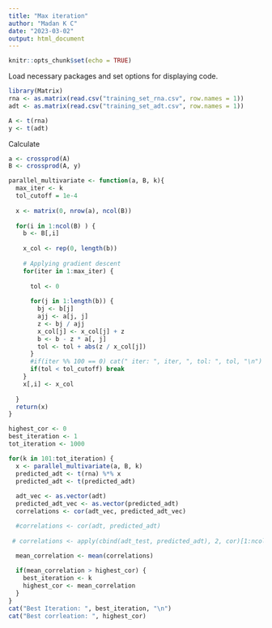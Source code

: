 ```yaml
---
title: "Max iteration"
author: "Madan K C"
date: "2023-03-02"
output: html_document
---
```


```r
knitr::opts_chunk$set(echo = TRUE)
```

Load necessary packages and set options for displaying code.
```r
library(Matrix)
rna <- as.matrix(read.csv("training_set_rna.csv", row.names = 1))
adt <- as.matrix(read.csv("training_set_adt.csv", row.names = 1))
```


```r
A <- t(rna)
y <- t(adt)
```

Calculate 
```r
a <- crossprod(A)
B <- crossprod(A, y)
```


```r

parallel_multivariate <- function(a, B, k){
  max_iter <- k
  tol_cutoff = 1e-4
  
  x <- matrix(0, nrow(a), ncol(B))
  
  for(i in 1:ncol(B) ) {
    b <- B[,i]
    
    x_col <- rep(0, length(b))
    
    # Applying gradient descent
    for(iter in 1:max_iter) {
      
      tol <- 0
      
      for(j in 1:length(b)) {
        bj <- b[j]
        ajj <- a[j, j]
        z <- bj / ajj
        x_col[j] <- x_col[j] + z
        b <- b - z * a[, j]
        tol <- tol + abs(z / x_col[j])
      }
      #if(iter %% 100 == 0) cat(" iter: ", iter, ", tol: ", tol, "\n") 
      if(tol < tol_cutoff) break
    }
    x[,i] <- x_col 
  
  }
  return(x)
}
```


```r
highest_cor <- 0
best_iteration <- 1
tot_iteration <- 1000

for(k in 101:tot_iteration) {
  x <- parallel_multivariate(a, B, k)
  predicted_adt <- t(rna) %*% x
  predicted_adt <- t(predicted_adt)
  
  adt_vec <- as.vector(adt)
  predicted_adt_vec <- as.vector(predicted_adt)
  correlations <- cor(adt_vec, predicted_adt_vec)

  #correlations <- cor(adt, predicted_adt)
  
 # correlations <- apply(cbind(adt_test, predicted_adt), 2, cor)[1:ncol(adt_test), (ncol(adt_test)+1):(ncol(adt_test)+ncol(predicted_adt))]
  
  mean_correlation <- mean(correlations)

  if(mean_correlation > highest_cor) {
    best_iteration <- k
    highest_cor <- mean_correlation
  }
}
cat("Best Iteration: ", best_iteration, "\n")
cat("Best corrleation: ", highest_cor)
```









